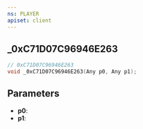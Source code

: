 ```yaml
---
ns: PLAYER
apiset: client
---
```

## _0xC71D07C96946E263

```c
// 0xC71D07C96946E263
void _0xC71D07C96946E263(Any p0, Any p1);
```


## Parameters
* **p0**:
* **p1**: